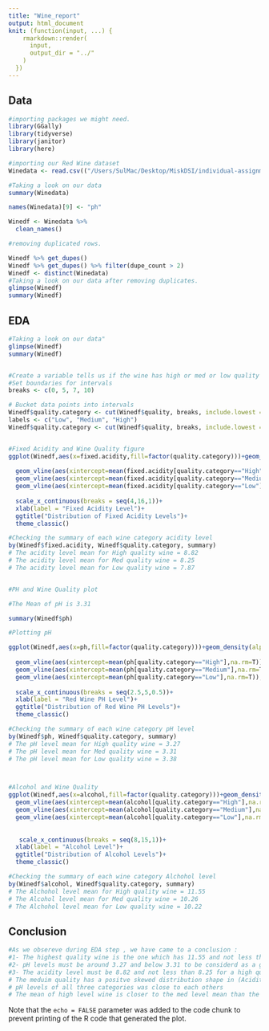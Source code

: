 ```yaml
---
title: "Wine_report"
output: html_document
knit: (function(input, ...) {
    rmarkdown::render(
      input,
      output_dir = "../"
    )
  })
---
```

## Data
```r
#importing packages we might need.
library(GGally)
library(tidyverse)
library(janitor)
library(here)

#importing our Red Wine dataset
Winedata <- read.csv(("/Users/SulMac/Desktop/MiskDSI/individual-assignment-2-SulAbid/data/winequality-red.csv"))

#Taking a look on our data
summary(Winedata)

names(Winedata)[9] <- "ph"

Winedf <- Winedata %>%
  clean_names()

#removing duplicated rows.

Winedf %>% get_dupes()
Winedf %>% get_dupes() %>% filter(dupe_count > 2)
Winedf <- distinct(Winedata)
#Taking a look on our data after removing duplicates.
glimpse(Winedf)
summary(Winedf)
```

## EDA

```r
#Taking a look on our data"
glimpse(Winedf)
summary(Winedf)


#Create a variable tells us if the wine has high or med or low quality based on quality column
#Set boundaries for intervals
breaks <- c(0, 5, 7, 10)

# Bucket data points into intervals
Winedf$quality.category <- cut(Winedf$quality, breaks, include.lowest = TRUE, right = FALSE)
labels <- c("Low", "Medium", "High")
Winedf$quality.category <- cut(Winedf$quality, breaks, include.lowest = TRUE, right = FALSE, labels=labels)


#Fixed Acidity and Wine Quality figure
ggplot(Winedf,aes(x=fixed.acidity,fill=factor(quality.category)))+geom_density(alpha=0.60)+
  
  geom_vline(aes(xintercept=mean(fixed.acidity[quality.category=="High"],na.rm=T)),color="red",linetype="dashed",lwd=1)+
  geom_vline(aes(xintercept=mean(fixed.acidity[quality.category=="Medium"],na.rm=T)),color="green",linetype="dashed",lwd=1)+
  geom_vline(aes(xintercept=mean(fixed.acidity[quality.category=="Low"],na.rm=T)),color="blue",linetype="dashed",lwd=1)+
  
  scale_x_continuous(breaks = seq(4,16,1))+
  xlab(label = "Fixed Acidity Level")+
  ggtitle("Distribution of Fixed Acidity Levels")+
  theme_classic()

#Checking the summary of each wine category acidity level
by(Winedf$fixed.acidity, Winedf$quality.category, summary)
# The acidity level mean for High quality wine = 8.82
# The acidity level mean for Med quality wine = 8.25
# The acidity level mean for Low quality wine = 7.87


#PH and Wine Quality plot

#The Mean of pH is 3.31

summary(Winedf$ph)

#Plotting pH 

ggplot(Winedf,aes(x=ph,fill=factor(quality.category)))+geom_density(alpha=0.55)+
  
  geom_vline(aes(xintercept=mean(ph[quality.category=="High"],na.rm=T)),color="red",linetype="dashed",lwd=1)+
  geom_vline(aes(xintercept=mean(ph[quality.category=="Medium"],na.rm=T)),color="green",linetype="dashed",lwd=1)+
  geom_vline(aes(xintercept=mean(ph[quality.category=="Low"],na.rm=T)),color="blue",linetype="dashed",lwd=1)+
  
  scale_x_continuous(breaks = seq(2.5,5,0.5))+
  xlab(label = "Red Wine PH Level")+
  ggtitle("Distribution of Red Wine PH Levels")+
  theme_classic()

#Checking the summary of each wine category pH level
by(Winedf$ph, Winedf$quality.category, summary)
# The pH level mean for High quality wine = 3.27
# The pH level mean for Med quality wine = 3.31
# The pH level mean for Low quality wine = 3.38



#Alcohol and Wine Quality
ggplot(Winedf,aes(x=alcohol,fill=factor(quality.category)))+geom_density(alpha=0.55)+
  geom_vline(aes(xintercept=mean(alcohol[quality.category=="High"],na.rm=T)),color="red",linetype="dashed",lwd=1)+
  geom_vline(aes(xintercept=mean(alcohol[quality.category=="Medium"],na.rm=T)),color="Green",linetype="dashed",lwd=1)+
  geom_vline(aes(xintercept=mean(alcohol[quality.category=="Low"],na.rm=T)),color="Blue",linetype="dashed",lwd=1)+
  
  
   scale_x_continuous(breaks = seq(8,15,1))+
  xlab(label = "Alcohol Level")+
  ggtitle("Distribution of Alcohol Levels")+
  theme_classic()

#Checking the summary of each wine category Alchohol level
by(Winedf$alcohol, Winedf$quality.category, summary)
# The Alchohol level mean for High quality wine = 11.55
# The Alcohol level mean for Med quality wine = 10.26
# The Alchohol level mean for Low quality wine = 10.22


```

## Conclusion

```r
#As we obsereve during EDA step , we have came to a conclusion :
#1- The highest quality wine is the one which has 11.55 and not less than 10.26 alchohol level
#2- pH levels must be around 3.27 and below 3.31 to be considerd as a good pH.
#3- The acidity level must be 8.82 and not less than 8.25 for a high quality
# The meduim quality has a positve skewed distribution shape in (Acidity levels) and (Alchohol levels)
# pH levels of all three categories was close to each others
# The mean of high level wine is closer to the med level mean than the low level mean .

```


Note that the `echo = FALSE` parameter was added to the code chunk to prevent printing of the R code that generated the plot.
